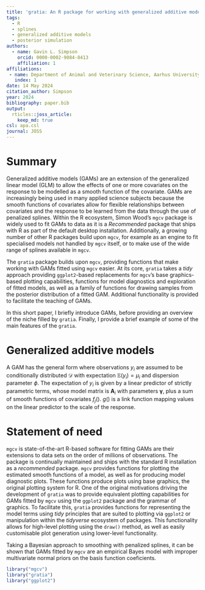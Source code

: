 ```yaml
---
title: 'gratia: An R package for working with generalized additive models'
tags:
  - R
  - splines
  - generalized additive models
  - posterior simulation
authors:
  - name: Gavin L. Simpson
    orcid: 0000-0002-9084-8413
    affiliation: 1
affiliations:
 - name: Department of Animal and Veterinary Science, Aarhus University, Denmark
   index: 1
date: 14 May 2024
citation_author: Simpson
year: 2024
bibliography: paper.bib
output:
  rticles::joss_article:
    keep_md: true
csl: apa.csl
journal: JOSS
---
```


# Summary

Generalized additive models (GAMs) are an extension of the generalized linear model (GLM) to allow the effects of one or more covariates on the response to be modelled as a smooth function of the covariate. GAMs are increasingly being used in many applied science subjects because the smooth functions of covariates allow for flexible relationships between covariates and the response to be learned from the data through the use of penalized splines. Within the R ecosystem, Simon Wood's  `mgcv` package is widely used to fit GAMs to data as it is a *Recommended* package that ships with R as part of the default desktop installation. Additionally, a growing number of other R packages build upon `mgcv`, for example as an engine to fit specialised models not handled by `mgcv` itself, or to make use of the wide range of splines available in `mgcv`.

The `gratia` package builds upon `mgcv`, providing functions that make working with GAMs fitted using `mgcv` easier. At its core, `gratia` takes a *tidy* approach providing `ggplot2`-based replacements for `mgcv`'s base graphics-based plotting capabilities, functions for model diagnostics and exploration of fitted models, as well as a family of functions for drawing samples from the posterior distribution of a fitted GAM. Additional functionality is provided to facilitate the teaching of GAMs.

In this short paper, I briefly introduce GAMs, before providing an overview of the niche filled by `gratia`. Finally, I provide a brief example of some of the main features of the `gratia`.

# Generalized additive models

A GAM has the general form
\begin{align*}
y_i &\sim    \mathcal{D}(\mu_i, \boldsymbol{\phi}) \\
g(\mu_i) &=  \mathbf{A}_i\boldsymbol{\gamma} + \sum_{j=1} f_j(x_{ji})
\end{align*}
where observations $y_i$ are assumed to be conditionally distributed $\mathcal{D}$ with expectation $\mathbb{E}(y_i) = \mu_i$ and dispersion parameter $\phi$. The expectation of $y_i$ is given by a linear predictor of strictly parametric terms, whose model matrix is $\mathbf{A}_i$ with parameters $\boldsymbol{\gamma}$, plus a sum of smooth functions of covariates $f_j()$. $g()$ is a link function mapping values on the linear predictor to the scale of the response.

# Statement of need

`mgcv` is state-of-the-art R-based software for fitting GAMs are their extensions to data sets on the order of millions of observations. The package is continually maintained and ships with the standard R installation as a *recommended* package. `mgcv` provides functions for plotting the estimated smooth functions of a model, as well as for producing model diagnostic plots. These functions produce plots using base graphics, the original plotting system for R. One of the original motivations driving the development of `gratia` was to provide equivalent plotting capabilities for GAMs fitted by `mgcv` using the `ggplot2` package and the grammar of graphics. To facilitate this, `gratia` provides functions for representing the model terms using *tidy* principles that are suited to plotting via `ggplot2` or manipulation within the *tidyverse* ecosystem of packages. This functionality allows for high-level plotting using the `draw()` method, as well as easily customisable plot generation using lower-level functionality.  

Taking a Bayesian approach to smoothing with penalized splines, it can be shown that GAMs fitted by `mgcv` are an empirical Bayes model with improper multivariate normal priors on the basis function coeficients.

```r
library("mgcv")
library("gratia")
library("ggplot2")
```
